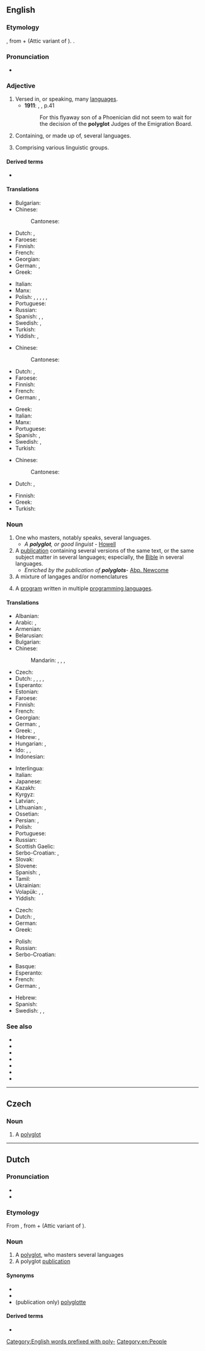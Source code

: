 ==English==

===Etymology===
{{bor|en|grc|πολύγλωττος||many-tongued, polyglot}}, from {{m|grc|πολύς||many}} + {{m|grc|γλῶττα||tongue, language}} (Attic variant of {{m|grc|γλῶσσα}}). {{affix|en|poly-|-glot}}.

===Pronunciation===
* {{IPA|/pɒliːɡlɒt/|lang=en}}

===Adjective===
{{en-adj|-}}

# Versed in, or speaking, many [[language]]s.
#* '''1911''': {{w|Ameen Rihani}}, {{w|The Book of Khalid}}, p.41
#*: For this flyaway son of a Phoenician did not seem to wait for the decision of the '''polyglot''' Judges of the Emigration Board.
# Containing, or made up of, several languages.
#: {{ux|en|a '''polyglot''' lexicon; a '''polyglot''' Bible}}
# Comprising various linguistic groups.
#: {{ux|en|A '''polyglot''' region without a clearly dominant culture may develop an artificial lingua franca, such as Pidgin English in the South Sea.}}

====Derived terms====
* {{l|en|polyglotism}}

====Translations====
{{trans-top|Versed in, or speaking, many languages}}
* Bulgarian: {{t|bg|полиглот|m|tr=poliglot|sc=Cyrl}}
* Chinese:
*: Cantonese: {{t|yue|講多種語言|tr=gong2 do1 zung2 jyu5 jin4|sc=Hani}}
* Dutch: {{t+|nl|meertalig}}, {{t+|nl|polyglot}}
* Faroese: {{t|fo|fleirmæltur}}
* Finnish: {{t+|fi|monikielinen}}
* French: {{t+|fr|polyglotte}}
* Georgian: {{t|ka|პოლიგლოტი}}
* German: {{t+|de|mehrsprachig}}, {{t+|de|polyglott|alt=polyglott}}
* Greek: {{t+|el|πολύγλωσσος|m}}
{{trans-mid}}
* Italian: {{t+|it|poliglotta|m|f}}
* Manx: {{t|gv|yl-çhengagh}}
* Polish: {{t+|pl|wielojęzyczny}}, {{t+|pl|wielojęzykowy}}, {{t+|pl|różnojęzyczny}}, {{t+|pl|różnojęzykowy}}, {{t+|pl|kilkujęzyczny}}, {{t+|pl|kilkujęzykowy}}
* Portuguese: {{t+|pt|poliglota}}
* Russian: {{t+|ru|многоязы́чный}}
* Spanish: {{t+|es|poligloto}}, {{t+|es|polígloto}}, {{t+|es|polígloto|m}}
* Swedish: {{t+|sv|flerspråkig}}, {{t+|sv|polyglott}}
* Turkish: {{t+|tr|çokdilli}}
* Yiddish: {{t|yi|בעל-לשון|tr=bal-lo'shn|sc=Hebr}}, {{t|yi|עטלעך־שפּראַכיק|tr=etlekh-shprakhik|sc=Hebr}}
{{trans-bottom}}

{{trans-top|Containing, or made up of, several languages}}
* Chinese:
*: Cantonese: {{t|yue|多種語言|tr=do1 zung2 jyu5 jin4|sc=Hani}}
* Dutch: {{t+|nl|meertalig}}, {{t+|nl|polyglot}}
* Faroese: {{t|fo|fleirmæltur}}
* Finnish: {{t+|fi|monikielinen}}
* French: {{t+|fr|polyglotte}}
* German: {{t+|de|mehrsprachig|alt=mehrsprachig}}, {{t+|de|polyglott|alt=polyglott}}
{{trans-mid}}
* Greek: {{t+|el|πολύγλωσσος|m}}
* Italian: {{t+|it|poliglotta|m|f}}
* Manx: {{t|gv|yl-çhengagh}}
* Portuguese: {{t+|pt|multilíngue}}
* Spanish: {{t+|es|poligloto}}, {{t+|es|polígloto|m}}
* Swedish: {{t+|sv|flerspråkig}}, {{t+|sv|polyglott}}
* Turkish: {{t+|tr|çokdilli}}
{{trans-bottom}}

{{trans-top|Comprising various linguistic groups}}
* Chinese:
*: Cantonese: {{t|yue|多種語言|tr=do1 zung2 jyu5 jin4|sc=Hani}}
* Dutch: {{t|nl|veeltalig}}, {{t+|nl|polyglot}}
{{trans-mid}}
* Finnish: {{t+|fi|monikielinen}}
* Greek: {{t+|el|πολύγλωσσος|m}}
* Turkish: {{t|tr|çokdil}}
{{trans-bottom}}

===Noun===
{{en-noun}}

# One who masters, notably speaks, several languages.
#* ''A '''polyglot''', or good linguist'' - [[Howell]]
# A [[publication]] containing several versions of the same text, or the same subject matter in several languages; especially, the [[Bible]] in several languages.
#* ''Enriched by the publication of '''polyglots''' ''- [[Abp. Newcome]]
# A mixture of langages and/or nomenclatures
# {{lb|en|programming}} A [[program]] written in multiple [[programming language]]s.

====Translations====
{{trans-top|one who masters, notably speaks, several languages}}
* Albanian: {{t+|sq|poliglot}}
* Arabic: {{t|ar|مَزِيج مِن اَللُّغَات|m}}, {{t|ar|بوليجلوت|m}}
* Armenian: {{t|hy|պոլիգլոտ}}
* Belarusian: {{t|be|паліглот|m|sc=Cyrl}}
* Bulgarian: {{t|bg|полиглот|m|sc=Cyrl}}
* Chinese:
*: Mandarin: {{t|cmn|通曉數種語言的人|sc=Hani}}, {{t|cmn|通晓数种语言的人|tr=tōngxiǎo-shùzhǒng-yǔyán-de-rén|sc=Hani}}, {{t|cmn|通數國語文的人|sc=Hani}}, {{t|cmn|通数国语文的人|tr=tōng-shùguó-yǔwén-de-rén|sc=Hani}}
* Czech: {{t+|cs|polyglot|m}}
* Dutch: {{t+|nl|meertalige|m}}, {{t+|nl|polyglot|m}}, {{t|nl|veeltalige|m}}, {{t|nl|talenkenner|m}}, {{t+|nl|polyglot}}
* Esperanto: {{t|eo|poligloto}}
* Estonian: {{t|et|polüglott}}
* Faroese: {{t|fo|fleirmælingur|m}}
* Finnish: {{t|fi|kielitaituri}}
* French: {{t+|fr|polyglotte|m|f}}
* Georgian: {{t|ka|პოლიგლოტი}}
* German: {{t|de|Polyglotter|m}}, {{t|de|Polyglotte|f}}
* Greek: {{t+|el|γλωσσομαθής}}, {{t+|el|πολύγλωσσος|m}}
* Hebrew: {{t+|he|פוליגלוט|tr=poliglot|sc=Hebr}}, {{t+|he|מולטילינגואל|tr=multilingual|sc=Hebr}}
* Hungarian: {{t+|hu|többnyelvű}}, {{t|hu|poliglott}}
* Ido: {{qualifier|♂♀}} {{t+|io|poligloto}}, {{qualifier|♂}} {{t|io|poliglotulo}}, {{qualifier|♀}} {{t|io|poliglotino}}
* Indonesian: {{t+|id|poliglot}}
{{trans-mid}}
* Interlingua: {{t|ia|polyglotto}}
* Italian: {{t+|it|poliglotta|m|f}}
* Japanese: {{t|ja|多言語話者|tr=たげんごわしゃ, tagengo-washa}}
* Kazakh: {{t|kk|полиглот|sc=Cyrl}}
* Kyrgyz: {{t|ky|полиглот|sc=Cyrl}}
* Latvian: {{t|lv|poliglots|m}}, {{t|lv|poliglote|f}}
* Lithuanian: {{t|lt|poliglotas|m}}, {{t|lt|poliglotė|f}}
* Ossetian: {{t|os|полиглот|sc=Cyrl}}
* Persian: {{t|fa|چندزبانه|tr=chand zabane|sc=fa-Arab}}, {{t|fa|متکلم به چند زبان|tr=motekallem be chand zaban|sc=fa-Arab}}
* Polish: {{t+|pl|poliglota|m-pr}}
* Portuguese: {{t+|pt|poliglota|m|f}}
* Russian: {{t+|ru|полигло́т|m}}
* Scottish Gaelic: {{t|gd|ioma-chànanach|m}}
* Serbo-Croatian: {{t+|sh|poliglot|m}}, {{t|sh|полиглот|m}}
* Slovak: {{t|sk|polyglot}}
* Slovene: {{t+|sl|poliglot}}
* Spanish: {{t+|es|políglota|m|f}}, {{t+|es|poliglota|m|f}}
* Tamil: {{t|ta|பன்மொழியாளர்|sc=Taml}}
* Ukrainian: {{t|uk|поліглот|m|sc=Cyrl}}
* Volapük: {{qualifier|♂♀}} {{t+|vo|polüglot}}, {{qualifier|♂}} {{t|vo|hipolüglot}}, {{qualifier|♀}} {{t|vo|jipolüglot}}
* Yiddish: {{t|yi|פּאָליגלאָט|m}}
{{trans-bottom}}

{{trans-top|publication containing several versions of the same}}
* Czech: {{t|cs|polyglota|f}}
* Dutch: {{t|nl|polyglotte|m|f}}, {{t+|nl|polyglot|m}}
* German: {{t|de|Polyglotte|f}}
* Greek: {{t+|el|πολύγλωσσος|m}}
{{trans-mid}}
* Polish: {{t+|pl|poliglota|f}}
* Russian: {{t+|ru|полиглотта|f}}
* Serbo-Croatian: {{t|sh|višejezičnik|m}}
{{trans-bottom}}

{{checktrans-top}}
* Basque: {{t-check|eu|eleaskodun}}
* Esperanto: {{t-check|eo|poligloto}}
* French: {{t+check|fr|polyglotte|m|f}}
* German: {{t-check|de|Sprachenkundiger|m}}, {{t-check|de|Sprachenkundige|f}}
{{trans-mid}}
* Hebrew: {{t-check|he|רב־לשוני|sc=Hebr}}
* Spanish: {{t+check|es|políglota|m}}
* Swedish: {{qualifier|1}} {{t-check|sv|[[flerspråkig]] [[person]]|c}} <!-- was "[[flerspråkig]] [[person]]" -->, {{qualifier|2}} {{t-check|sv|[[flerspråkig]] [[bok]]|c}} <!-- was "[[flerspråkig]] [[bok]]" - assumed sum-of-parts; if an idiom, remove the embedded wikilinks to the individual words. see [[User:Kephir/gadgets/xte#Translation_fixing]] -->, {{qualifier|1, 2}} {{t+check|sv|polyglott|c}}
{{trans-bottom}}

===See also===
* {{l|en|monoglot}}
* {{l|en|monolingual}}
* {{l|en|bilingual}}
* {{l|en|hyperpolyglot}}
* {{l|en|trilingual}}
* {{l|en|multilingual}}
* {{l|en|parallel text}}

[[Category:English words prefixed with poly-]]
[[Category:en:People]]

----

==Czech==

===Noun===
{{cs-noun|g=m}}

# {{sense|person}} A [[#English|polyglot]]

----

==Dutch==

===Pronunciation===
* {{audio|Nl-polyglot.ogg|Audio|lang=nl}}
* {{hyphenation|po|ly|glot|lang=nl}}

===Etymology===
From {{der|nl|grc|πολύγλωττος||many-tongued, polyglot}}, from {{m|grc|πολύς||many}} + {{m|grc|γλῶττα||tongue, language}} (Attic variant of {{l|grc|γλῶσσα}}).

===Noun===
{{nl-noun|m|-en|polyglotje}}

# A [[#English|polyglot]], who masters several languages
# A polyglot [[publication]]

====Synonyms====
* {{l|nl|meertalige|g=m}}
* {{l|nl|veeltalige|g=m}}
* (publication only) [[polyglotte]] {{g|m|f}}

====Derived terms====
* {{l|nl|polyglottisch}}
